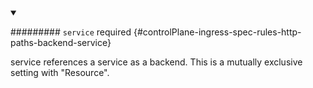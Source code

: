 


<details className="config-field" data-expandable="true" open>
<summary>

######### `service` <span className="config-field-required" data-required="false">required</span> <span className="config-field-type"></span> <span className="config-field-default"></span> <span className="config-field-enum"></span> {#controlPlane-ingress-spec-rules-http-paths-backend-service}

service references a service as a backend.
This is a mutually exclusive setting with "Resource".

</summary>

<PartialServicereference />


</details>
